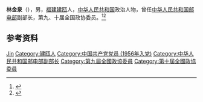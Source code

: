 '''林金泉'''（{{bd|1937年|1月|2006年|1月26日}}），男，[[福建|福建]][[建瓯|建瓯]]人，[[中华人民共和国|中华人民共和国]]政治人物，曾任[[中华人民共和国邮电部|中华人民共和国邮电部]]副部长，第九、十届全国政协委员。<ref>{{Cite book|title=中华人民共和国职官志|author=何虎生, 李耀东, 向常福主编|publisher=中国社会出版社|year=2003|isbn=9787800883934|location=北京|pages=}}</ref><ref>{{Cite web|title=原邮电部党组成员副部长林金泉同志逝世|url=http://news.sina.com.cn/c/2006-02-13/18328194816s.shtml|accessdate=2021-01-05|work=新华网}}</ref>

== 参考资料 ==
{{reflist}}

{{中国人物小作品}}

{{Authority control}}
{{DEFAULTSORT:Lin林}}
[[Category:林姓|Jin]]
[[Category:建瓯人|Category:建瓯人]]
[[Category:中国共产党党员_(1956年入党)|Category:中国共产党党员 (1956年入党)]]
[[Category:中华人民共和国邮电部副部长|Category:中华人民共和国邮电部副部长]]
[[Category:第九屆全國政協委員|Category:第九屆全國政協委員]]
[[Category:第十屆全國政協委員|Category:第十屆全國政協委員]]